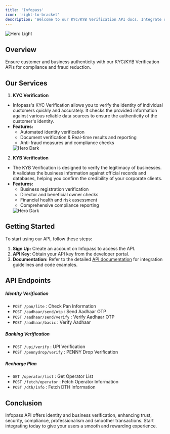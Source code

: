 ```yaml
---
title: 'Infopass'
icon: 'right-to-bracket'
description: 'Welcome to our KYC/KYB Verification API docs. Integrate seamless identity and business verification for compliance and security'
---
```



<CardGroup cols={1}>
  <Card
  href="https://infopass.in"
  >
    <img
  src="/images/i1.png"
  alt="Hero Light"
/>
  </Card>
</CardGroup>

## Overview

Ensure customer and business authenticity with our KYC/KYB Verification APIs for compliance and fraud reduction.

## Our Services

1. **KYC Verification**
  - Infopass's KYC Verification allows you to verify the identity of individual customers quickly and accurately. It checks the provided information against various reliable data sources to ensure the authenticity of the customer's identity.
  - **Features:**
    - Automated identity verification
    - Document verification & Real-time results and reporting
    - Anti-fraud measures and compliance checks
    <CardGroup cols={1}>
      <Card
      href="https://infopass.in/identity-verification"
      >
        <img
          src="/images/i2.png"
          alt="Hero Dark"
        />
      </Card>
    </CardGroup>
2. **KYB Verification**
  - The KYB Verification is designed to verify the legitimacy of businesses. It validates the business information against official records and databases, helping you confirm the credibility of your corporate clients.
  - **Features:**
    - Business registration verification
    - Director and beneficial owner checks
    - Financial health and risk assessment
    - Comprehensive compliance reporting
    <CardGroup cols={1}>
      <Card
      href="https://infopass.in/business-verification"
      >
        <img
          src="/images/i3.png"
          alt="Hero Dark"
        />
      </Card>
    </CardGroup>
 
## Getting Started

To start using our API, follow these steps:

   1. **Sign Up:** Create an account on Infopass to access the API.
   2. **API Key:** Obtain your API key from the developer portal.
   3. **Documentation:** Refer to the detailed [API documentation](https://docs.infopass.in/introduction) for integration guidelines and code examples.

## API Endpoints

##### Identity Verification

 - `POST /pan/lite` : Check Pan Information
 - `POST /aadhaar/send/otp` : Send Aadhaar OTP
 - `POST /aadhaar/send/verify` : Verify Aadhaar OTP
 - `POST /aadhaar/basic` : Verify Aadhaar

##### Banking Verification

 - `POST /upi/verify` : UPI Verification
 - `POST /pennydrop/verify` : PENNY Drop Verification

##### Recharge Plan

 - `GET /operator/list` : Get Operator List
 - `POST /fetch/operator` : Fetch Operator Information
 - `POST /dth/info` : Fetch DTH Information

 ## Conclusion

Infopass API offers identity and business verification, enhancing trust, security, compliance, professionalism and smoother transactions. Start integrating today to give your users a smooth and rewarding experience.